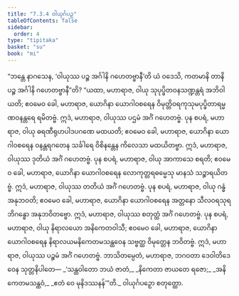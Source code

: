 ```yaml
---
title: "7.3.4 ဝါယုင်္ဂပဉှ"
tableOfContents: false
sidebar:
  order: 4
type: "tipitaka"
basket: "su"
book: "mi"
---
```



<DynamicBreadcrumb />

<Division number="248" book="mi" e="ch" v="28">

<Paragraph number="1777" book="mi">
“ဘန္တေ နာဂသေန, ‘ဝါယုဿ ပဉ္စ အင်္ဂါနိ ဂဟေတဗ္ဗာနီ’တိ ယံ ဝဒေသိ, ကတမာနိ တာနိ ပဉ္စ အင်္ဂါနိ ဂဟေတဗ္ဗာနီ”တိ? “ယထာ, မဟာရာဇ, ဝါယု သုပုပ္ဖိတဝနသဏ္ဍန္တရံ အဘိဝါယတိ; ဧဝမေဝ ခေါ, မဟာရာဇ, ယောဂိနာ ယောဂါဝစရေန ဝိမုတ္တိဝရကုသုမပုပ္ဖိတာရမ္မဏဝနန္တရေ ရမိတဗ္ဗံ. ဣဒံ, မဟာရာဇ, ဝါယုဿ ပဌမံ အင်္ဂံ ဂဟေတဗ္ဗံ.
</Paragraph>

<Paragraph number="1778" book="mi">
ပုန စပရံ, မဟာရာဇ, ဝါယု ဓရဏီရုဟပါဒပဂဏေ မထယတိ; ဧဝမေဝ ခေါ, မဟာရာဇ, ယောဂိနာ ယောဂါဝစရေန ဝနန္တရဂတေန သင်္ခါရေ ဝိစိနန္တေန ကိလေသာ မထယိတဗ္ဗာ. ဣဒံ, မဟာရာဇ, ဝါယုဿ ဒုတိယံ အင်္ဂံ ဂဟေတဗ္ဗံ.
</Paragraph>

<Paragraph number="1779" book="mi">
ပုန စပရံ, မဟာရာဇ, ဝါယု အာကာသေ စရတိ; ဧဝမေဝ ခေါ, မဟာရာဇ, ယောဂိနာ ယောဂါဝစရေန လောကုတ္တရဓမ္မေသု မာနသံ သဉ္စာရယိတဗ္ဗံ. ဣဒံ, မဟာရာဇ, ဝါယုဿ တတိယံ အင်္ဂံ ဂဟေတဗ္ဗံ.
</Paragraph>

<Paragraph number="1780" book="mi">
ပုန စပရံ, မဟာရာဇ, ဝါယု ဂန္ဓံ အနုဘဝတိ; ဧဝမေဝ ခေါ, မဟာရာဇ, ယောဂိနာ ယောဂါဝစရေန အတ္တနော သီလဝရသုရဘိဂန္ဓော အနုဘဝိတဗ္ဗော. ဣဒံ, မဟာရာဇ, ဝါယုဿ စတုတ္ထံ အင်္ဂံ ဂဟေတဗ္ဗံ.
</Paragraph>

<Paragraph number="1781" book="mi">
ပုန စပရံ, မဟာရာဇ, ဝါယု နိရာလယော အနိကေတဝါသီ; ဧဝမေဝ ခေါ, မဟာရာဇ, ယောဂိနာ ယောဂါဝစရေန နိရာလယမနိကေတမသန္ထဝေန သဗ္ဗတ္ထ ဝိမုတ္တေန ဘဝိတဗ္ဗံ. ဣဒံ, မဟာရာဇ, ဝါယုဿ ပဉ္စမံ အင်္ဂံ ဂဟေတဗ္ဗံ. ဘာသိတမ္ပေတံ, မဟာရာဇ, ဘဂဝတာ ဒေဝါတိဒေဝေန သုတ္တနိပါတေ—
</Paragraph>

<Paragraph number="1782" type="verses" book="mi">
_‘သန္ထဝါတော ဘယံ ဇာတံ,_  
_နိကေတာ ဇာယတေ ရဇော;_  
_အနိကေတမသန္ထဝံ,_  
_ဧတံ ဝေ မုနိဒဿနန်’”တိ._  


</Paragraph>
</Division>

<Paragraph number="1783" type="center" book="mi">
ဝါယုင်္ဂပဉှော စတုတ္ထော.
</Paragraph>